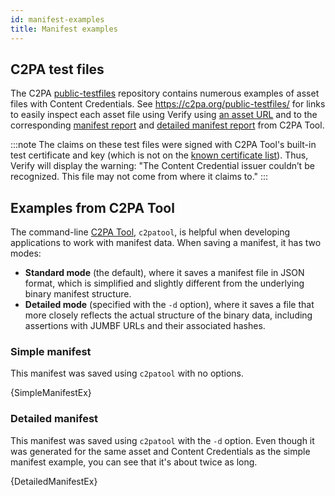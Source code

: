 ```yaml
---
id: manifest-examples
title: Manifest examples
---
```



## C2PA test files

The C2PA [public-testfiles](https://github.com/c2pa-org/public-testfiles) repository contains numerous examples of asset files with Content Credentials. See https://c2pa.org/public-testfiles/ for links to easily inspect each asset file using Verify using [an asset URL](../verify#entering-an-asset-url) and to the corresponding [manifest report](../c2patool/#displaying-manifest-data) and [detailed manifest report](../c2patool/#detailed-manifest-report) from C2PA Tool.

:::note
The claims on these test files were signed with C2PA Tool's built-in test certificate and key (which is not on the [known certificate list](../trust-list.mdx)). Thus, Verify will display the warning: "The Content Credential issuer couldn’t be recognized. This file may not come from where it claims to."
:::

## Examples from C2PA Tool

The command-line [C2PA Tool](/docs/c2patool), `c2patool`, is helpful when developing applications to work with manifest data. When saving a manifest, it has two modes:

- **Standard mode** (the default), where it saves a manifest file in JSON format, which is simplified and slightly different from the underlying binary manifest structure.
- **Detailed mode** (specified with the `-d` option), where it saves a file that more closely reflects the actual structure of the binary data, including assertions with JUMBF URLs and their associated hashes.

### Simple manifest

This manifest was saved using `c2patool` with no options.


<CodeBlock language="json" showLineNumbers>
  {SimpleManifestEx}
</CodeBlock>

### Detailed manifest


This manifest was saved using `c2patool` with the `-d` option. Even though it was generated for the same asset and Content Credentials as the simple manifest example, you can see that it's about twice as long.

<CodeBlock language="json" showLineNumbers>
  {DetailedManifestEx}
</CodeBlock>
